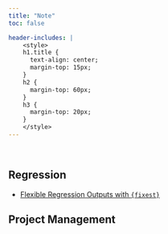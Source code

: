 ```yaml
---
title: "Note"
toc: false

header-includes: |
    <style>
    h1.title {
      text-align: center;
      margin-top: 15px;
    }
    h2 {
      margin-top: 60px;
    }
    h3 {
      margin-top: 20px;
    }
    </style>
---
```


\

## Regression 

- [Flexible Regression Outputs with `{fixest}`](flexible_fixest/)


## Project Management